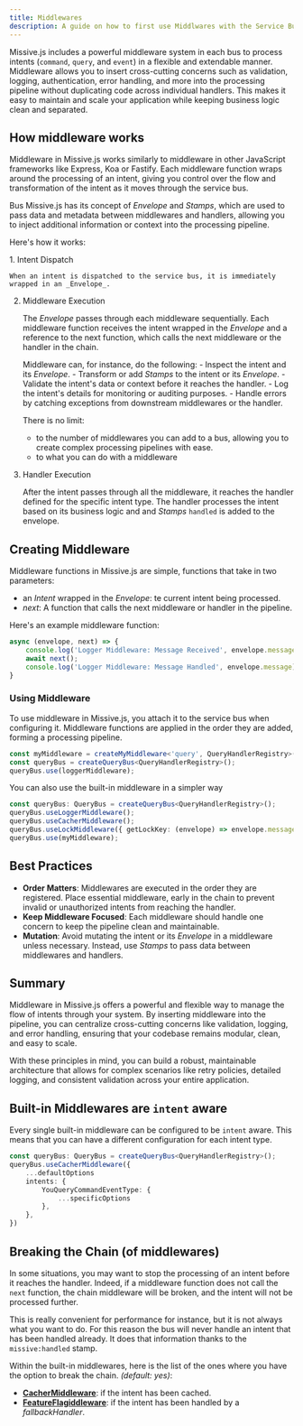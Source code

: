```yaml
---
title: Middlewares
description: A guide on how to first use Middlwares with the Service Bus
---
```



Missive.js includes a powerful middleware system in each bus to process intents (`command`, `query`, and `event`) in a flexible and extendable manner. 
Middleware allows you to insert cross-cutting concerns such as validation, logging, authentication, error handling, and more into the 
processing pipeline without duplicating code across individual handlers. This makes it easy to maintain and scale your application while keeping 
business logic clean and separated.

## How middleware works

Middleware in Missive.js works similarly to middleware in other JavaScript frameworks like Express, Koa or Fastify. Each middleware function wraps around the 
processing of an intent, giving you control over the flow and transformation of the intent as it moves through the service bus. 

Bus Missive.js has its concept of _Envelope_ and _Stamps_, which are used to pass data and metadata between middlewares and handlers, allowing you to 
inject additional information or context into the processing pipeline.

Here's how it works:

<Steps>
1. Intent Dispatch

    When an intent is dispatched to the service bus, it is immediately wrapped in an _Envelope_.

2. Middleware Execution

    The _Envelope_ passes through each middleware sequentially. Each middleware function receives the intent wrapped in the _Envelope_ and a reference to 
    the next function, which calls the next middleware or the handler in the chain.

    Middleware can, for instance, do the following:
        - Inspect the intent and its _Envelope_.
        - Transform or add _Stamps_ to the intent or its _Envelope_.
        - Validate the intent's data or context before it reaches the handler.
        - Log the intent's details for monitoring or auditing purposes.
        - Handle errors by catching exceptions from downstream middlewares or the handler.

    There is no limit:
     - to the number of middlewares you can add to a bus, allowing you to create complex processing pipelines with ease.
     - to what you can do with a middleware

3. Handler Execution

    After the intent passes through all the middleware, it reaches the handler defined for the specific intent type. The handler processes the intent based on
    its business logic and and _Stamps_ `handled` is added to the envelope.

</Steps>

## Creating Middleware

Middleware functions in Missive.js are simple, functions that take in two parameters:

- an _Intent_ wrapped in the _Envelope_: te current intent being processed.
- _next_: A function that calls the next middleware or handler in the pipeline.

Here's an example middleware function:
```typescript
async (envelope, next) => {
    console.log('Logger Middleware: Message Received', envelope.message);
    await next();
    console.log('Logger Middleware: Message Handled', envelope.message);
}
```

### Using Middleware

To use middleware in Missive.js, you attach it to the service bus when configuring it. 
Middleware functions are applied in the order they are added, forming a processing pipeline.

```typescript
const myMiddleware = createMyMiddleware<'query', QueryHandlerRegistry>();
const queryBus = createQueryBus<QueryHandlerRegistry>();
queryBus.use(loggerMiddleware);
```

You can also use the built-in middleware in a simpler way

```typescript
const queryBus: QueryBus = createQueryBus<QueryHandlerRegistry>();
queryBus.useLoggerMiddleware();
queryBus.useCacherMiddleware();
queryBus.useLockMiddleware({ getLockKey: (envelope) => envelope.message.id });
queryBus.use(myMiddleware);
```

## Best Practices

- **Order Matters**: Middlewares are executed in the order they are registered. Place essential middleware, early in the chain to prevent 
   invalid or unauthorized intents from reaching the handler.
- **Keep Middleware Focused**: Each middleware should handle one concern to keep the pipeline clean and maintainable.
- **Mutation**: Avoid mutating the intent or its _Envelope_ in a middleware unless necessary. Instead, use _Stamps_ to pass data between middlewares and handlers.

## Summary

Middleware in Missive.js offers a powerful and flexible way to manage the flow of intents through your system. By inserting middleware into 
the pipeline, you can centralize cross-cutting concerns like validation, logging, and error handling, ensuring that your codebase remains modular, 
clean, and easy to scale.

With these principles in mind, you can build a robust, maintainable architecture that allows for complex scenarios like retry policies, detailed logging,
and consistent validation across your entire application.

## Built-in Middlewares are `intent` aware

Every single built-in middleware can be configured to be `intent` aware. This means that you can have a different configuration for each intent type.

```typescript
const queryBus: QueryBus = createQueryBus<QueryHandlerRegistry>();
queryBus.useCacherMiddleware({
    ...defaultOptions
    intents: {
        YouQueryCommandEventType: {
            ...specificOptions
        },
    },
})
```

## Breaking the Chain (of middlewares) <Badge text='advanced' variant='danger'/>

In some situations, you may want to stop the processing of an intent before it reaches the handler. Indeed, if a middleware function does not call the `next` function,
the chain middleware will be broken, and the intent will not be processed further.

This is really convenient for performance for instance, but it is not always what you want to do.
For this reason the bus will never handle an intent that has been handled already. It does that information thanks to the `missive:handled` stamp.

Within the built-in middlewares, here is the list of the ones where you have the option to break the chain. _(default: yes)_:
- [**CacherMiddleware**](/missive.js/built-in-middlewares/cacher): if the intent has been cached.
- [**FeatureFlagiddleware**](/missive.js/built-in-middlewares/feature-flag): if the intent has been handled by a _fallbackHandler_.
